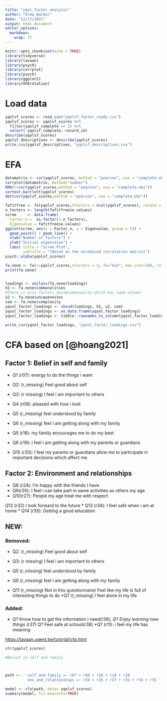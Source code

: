 ```yaml
---
title: "yqol_factor_analysis"
author: "Drew Walker"
date: "12/17/2021"
output: html_document
editor_options: 
  markdown: 
    wrap: 72
---
```


```r
knitr::opts_chunk$set(echo = TRUE)
library(tidyverse)
library(lavaan)
library(psych)
library(corrplot)
library(psych)
library(ggplot2)
library(GPArotation)
```

# Load data

```r
yqolsf_scores <- read_csv("yqolsf_factor_ready.csv")
yqolsf_scores <- yqolsf_scores %>% 
  filter(yqolsf_complete == 2) %>% 
  select(-yqolsf_complete,-record_id)
describe(yqolsf_scores)
yqolsf_descriptives <- describe(yqolsf_scores)
write_csv(yqolsf_descriptives, "yqolsf_descriptives.csv")

```

# EFA 

```r
datamatrix <- cor(yqolsf_scores, method = "pearson", use = "complete.obs")
corrplot(datamatrix, method="number")
KMO(r=cor(yqolsf_scores,method = "pearson", use = "complete.obs"))
cortest.bartlett(yqolsf_scores)
det(cor(yqolsf_scores,method = "pearson", use = "complete.obs"))

fafitfree <- fa(yqolsf_scores,nfactors = ncol(yqolsf_scores), rotate = "none")
n_factors <- length(fafitfree$e.values)
scree     <- data.frame(
  Factor_n =  as.factor(1:n_factors), 
  Eigenvalue = fafitfree$e.values)
ggplot(scree, aes(x = Factor_n, y = Eigenvalue, group = 1)) + 
  geom_point() + geom_line() +
  xlab("Number of factors") +
  ylab("Initial eigenvalue") +
  labs( title = "Scree Plot", 
        subtitle = "(Based on the unreduced correlation matrix)")
psych::alpha(yqolsf_scores)

```

```r
fa.none <- fa(r=yqolsf_scores,nfactors = 3, fm="mle", max.iter=100, rotate="oblimin") 
print(fa.none)


loadings <- unclass(fa.none$loadings)
h2 <- fa.none$communalities
#There is also factors_data$communality which has same values
u2 <- fa.none$uniquenesses
com <- fa.none$complexity
yqsol_factor_loadings <- cbind(loadings, h2, u2, com)
yqsol_factor_loadings <- as.data.frame(yqsol_factor_loadings)
yqsol_factor_loadings <- tibble::rownames_to_column(yqsol_factor_loadings, "question")

write_csv(yqsol_factor_loadings, "yqsol_factor_loadings.csv")
```


# CFA based on [@hoang2021]

## Factor 1: Belief in self and family

-   Q1 (r07): energy to do the things i want

-   Q2: (r_missing) Feel good about self

-   Q3: (r missing) I feel i am important to others

-   Q4 (r08): pleased with how i look

-   Q5 (r_missing) feel understood by family

-   Q6 (r_missing) feel i am getting along with my family

-   Q5 (r16): my family encourages me to do my best

-   Q6 (r19): i feel i am getting along with my parents or guardians

-   Q15 (r20): I feel my parents or guardians allow me to participate in
    important decisions which affect me

## Factor 2: Environment and relationships

-   Q8 (r24): I'm happy with the friends I have
-   Q9(r26): I feel i can take part in same activities as others my age
-   Q10(r27): People my age treat me with respect

Q12 (r32) I look forward to the future \* Q13 (r34): I feel safe when i
am at home \* Q14 (r35): Getting a good education

## NEW:

### Removed:

-   Q2: (r_missing) Feel good about self

-   Q3: (r missing) I feel i am important to others

-   Q5 (r_missing) feel understood by family

-   Q6 (r_missing) feel i am getting along with my family

-   Q11 (r_missing) Not in this questionnaire) Feel like my life is full
    of interesting things to do \*Q7 (r_missing) I feel alone in my life

### Added:

-   Q? Know how to get the information i need(r36), *Q? Enjoy learning
    new things (r37)* Q? Feel safe at school(r38) \*Q? (r11): i feel my
    life has meaning

<https://lavaan.ugent.be/tutorial/cfa.html>

```r
str(yqolsf_scores)

#Belief in self and family



path <- ' self_and_family =~ r07 + r08 + r16 + r19 + r20 
          env_and_relationships =~ r24 + r26 + r27 + r32 + r34 + r35 '

model <- cfa(path, data= yqolsf_scores)
summary(model, fit.measures=TRUE)
```

